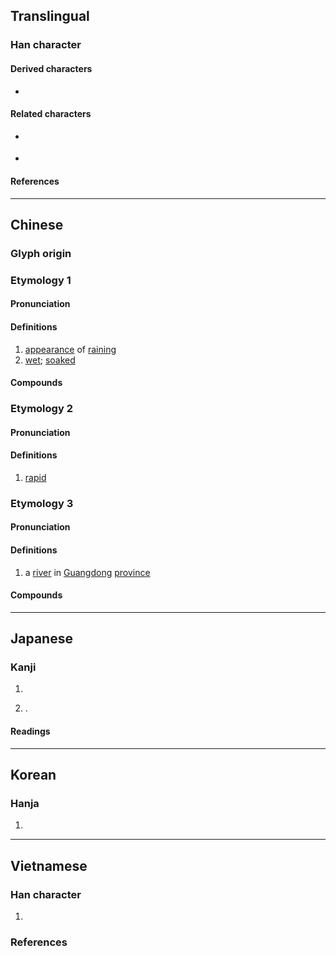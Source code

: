 {{also|泷|滝}}
{{character info/new}}
==Translingual==
{{Han simplified forms|瀧|滝|泷}}

===Han character===
{{Han char|rn=85|rad=水|as=16|sn=19|four=31111|canj=EYBP|ids=⿰氵龍}}

====Derived characters====
* {{l|mul|[[𡔆]], [[𮧁]]}}

====Related characters====
* {{l|mul|滝}} {{q|Japanese [[shinjitai]]}}
* {{l|mul|泷}} {{q|[[Simplified Chinese]]}}

====References====
{{Han ref|kx=0660.190|dkj=18671|dj=1070.120|hdz=31784.170|uh=7027}}

----

==Chinese==
{{zh-forms|s=泷}}

===Glyph origin===
{{Han etym}}
{{Han compound|氵|龍|alt1=水|c1=s|c2=p|t1=water|ls=psc}}

===Etymology 1===
{{zh-wp|zh:瀧江}} <!-- Different from 瀧水 in Etymology 3 -->

====Pronunciation====
{{zh-pron
|m=lóng
|c=long4,lung4
|h=pfs=
|md=
|mn=liông/lông
|w=
|mc=1
|oc=3
|cat=v,a
}}

====Definitions====
{{zh-hanzi}}

# [[appearance]] of [[raining]]
# [[wet]]; [[soaked]]

====Compounds====
{{zh-der|瀧夫|瀧漉|瀧瀧|瀧船}}

===Etymology 2===

====Pronunciation====
{{zh-pron
|m=lóng
|mc=2
|oc=1
|cat=a
}}

====Definitions====
{{zh-hanzi}}

# {{lb|zh|of flow of water}} [[rapid]]

===Etymology 3===
{{zh-wp|zh:瀧州}}

====Pronunciation====
{{zh-pron
|m=shuāng
|c=soeng1
|w=
|mc=3
|oc=2
|cat=pn
}}

====Definitions====
{{zh-hanzi}}

# {{zh-div|水}} a [[river]] in [[Guangdong]] [[province]]
#: {{zh-syn|羅定江}}

====Compounds====
{{zh-der|瀧水|瀧州|瀧岡}}

----

==Japanese==
{{ja-kanji forms|滝|瀧}}

===Kanji===
{{ja-kanji|grade=|rs=水16|shin=滝}}

# {{ja-kyu sp|滝||[[waterfall]]; [[rapid#Noun|rapid]]s}}
# {{n-g|Used in personal names}}.

====Readings====
{{ja-readings
|goon=ろう<ろう
|kanon=ろう<らう
|kun=たき
}}

----

==Korean==

===Hanja===
{{ko-hanja/new|룡||용}}

# {{rfdef|ko|sort=水16}}

----

==Vietnamese==

===Han character===
{{vi-readings|rs=水16
|hanviet=lung-bonet
|phienthiet=
|nom=sông-tdcndg;tdcntd;gdhn;bonet;genibrel;taberd, rông-gdhn;bonet;genibrel;taberd, lùng-tdcndg, rồng-gdhn, lung-bonet
}}

# {{Nom form of|sông|[[river]]}}

===References===
<references/>